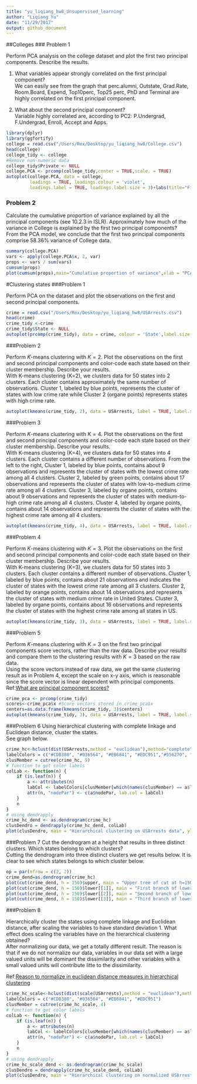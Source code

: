```yaml
---
title: "yu_liqiang_hw8_Unsupervised_learning"
author: "Liqiang Yu"
date: "11/29/2017"
output: github_document
---
```

##Colleges
### Problem 1

Perform PCA analysis on the college dataset and plot the first two principal components. Describe the results.\

  (1) What variables appear strongly correlated on the first principal component?\
We can easily see from the graph that perc.alumni, Outstate, Grad.Rate, Room.Board, Expend, Top10perc, Top25 perc, PhD and Terminal are highly correlated on the first principal component.\

  (2) What about the second principal component?\
Variable highly correlated are, according to PC2: P.Undergrad, F.Undergrad, Enroll, Accept and Apps.
```r
library(dplyr)
library(ggfortify)
college = read.csv("/Users/Rex/Desktop/yu_liqiang_hw8/College.csv")
head(college)
college_tidy <- college 
#Remove non-numeric data
college_tidy$Private <- NULL
college.PCA <- prcomp(college_tidy,center = TRUE,scale. = TRUE)
autoplot(college.PCA, data = college, 
         loadings = TRUE, loadings.colour = 'violet',
         loadings.label = TRUE, loadings.label.size = 3)+labs(title="First two principal components of college data")

```

### Problem 2
Calculate the cumulative proportion of variance explained by all the principal components (see 10.2.3 in ISLR). Approximately how much of the variance in College is explained by the first two principal components?\
From the PCA model, we conclude that the first two principal components comprise 58.36% variance of College data.
```r
summary(college.PCA)
vars <- apply(college.PCA$x, 2, var) 
props <- vars / sum(vars)
cumsum(props)
plot(cumsum(props),main="Cumulative proportion of variance",xlab = "PCA Index", ylab = "% of cumulative proportion of variance",type="b")
```

#Clustering states
###Problem 1

Perform PCA on the dataset and plot the observations on the first and second principal components.
```r
crime = read.csv("/Users/Rex/Desktop/yu_liqiang_hw8/USArrests.csv")
head(crime)
crime_tidy <-crime
crime_tidy$State <- NULL
autoplot(prcomp(crime_tidy), data = crime, colour = 'State',label.size = 3,loadings = TRUE,loadings.label = TRUE,loadings.label.size = 3)+labs(title="PCA on USArrests")

```

###Problem 2

Perform $K$-means clustering with $K=2$. Plot the observations on the first and second principal components and color-code each state based on their cluster membership. Describe your results.\
With K-means clustering (K=2), we clusters data for 50 states into 2 clusters. Each cluster contains approximately the same number of observations. Cluster 1, labeled by blue points, represents the cluster of states with low crime rate while Cluster 2 (organe points) represents states with high crime rate.
```r
autoplot(kmeans(crime_tidy, 2), data = USArrests, label = TRUE, label.size = 3)+labs(title="K-means clustering on USArrests (K=2)")
```

###Problem 3

Perform $K$-means clustering with $K=4$. Plot the observations on the first and second principal components and color-code each state based on their cluster membership. Describe your results.\
With K-means clustering (K=4), we clusters data for 50 states into 4 clusters. Each cluster contains a different number of observations. From the left to the right, Cluster 1, labeled by blue points, contains about 9 observations and represents the cluster of states with the lowest crime rate among all 4 clusters. Cluster 2, labeled by green points, contains about 17 observations and represents the cluster of states with low-to-medium crime rate among all 4 clusters. Cluster 3, labeled by organe points, contains about 9 observations and represents the cluster of states with medium-to-high crime rate among all 4 clusters. Cluster 4, labeled by organe points, contains about 14 observations and represents the cluster of states with the highest crime rate among all 4 clusters. 
```r
autoplot(kmeans(crime_tidy, 4), data = USArrests, label = TRUE, label.size = 3)+labs(title="K-means clustering on USArrests (K=4)")
```

###Problem 4

Perform $K$-means clustering with $K=3$. Plot the observations on the first and second principal components and color-code each state based on their cluster membership. Describe your results.\
With K-means clustering (K=3), we clusters data for 50 states into 3 clusters. Each cluster contains a different number of observations. Cluster 1, labeled by blue points, contains about 21 observations and indicates the cluster of states with the lowest crime rate among all 3 clusters. Cluster 2, labeled by orange points, contains about 14 observations and represents the cluster of states with medium crime rate in United States. Cluster 3, labeled by organe points, contains about 16 observations and represents the cluster of states with the highest crime rate among all states in US.
```r
autoplot(kmeans(crime_tidy, 3), data = USArrests, label = TRUE, label.size = 3)+labs(title="K-means clustering on USArrests (K=3)")
```

###Problem 5

Perform $K$-means clustering with $K=3$ on the first two principal components score vectors, rather than the raw data. Describe your results and compare them to the clustering results with $K=3$ based on the raw data.\
Using the score vectors instead of raw data, we get the same clustering result as in Problem 4, except the scale on x-y axis, which is reasonable since the score vector is linear dependent with principal components.\
Ref:[What are principal component scores?](https://stats.stackexchange.com/questions/222/what-are-principal-component-scores)

```r
crime_pca <- prcomp(crime_tidy)
scores<-crime_pca$x #Score vectors stored in crime_pca$x
centers=as.data.frame(kmeans(crime_tidy, 3)$centers)
autoplot(kmeans(crime_tidy, 3), data = USArrests, label = TRUE, label.size = 3,scale = FALSE)+labs(title="K-means clustering on USArrests (K=3) on score vector")
```

###Problem 6
Using hierarchical clustering with complete linkage and Euclidean distance, cluster the states.\
See graph below.
```r
crime_hc<-hclust(dist(USArrests,method = "euclidean"),method="complete")
labelColors = c("#CDB380", "#036564", "#EB6841", "#EDC951","#556270", "#4ECDC4","#1B676B", "#FF6B6B", "#C44D58")
clusMember = cutree(crime_hc, 9)
# function to get color labels
colLab <- function(n) {
    if (is.leaf(n)) {
        a <- attributes(n)
        labCol <- labelColors[clusMember[which(names(clusMember) == a$label)]]
        attr(n, "nodePar") <- c(a$nodePar, lab.col = labCol)
    }
    n
}
# using dendrapply
crime_hc_dend <- as.dendrogram(crime_hc)
clusDendro = dendrapply(crime_hc_dend, colLab)
plot(clusDendro, main = "Hierarchical clustering on USArrests data", ylab="Height", type = "triangle")
```

###Problem 7
Cut the dendrogram at a height that results in three distinct clusters. Which states belong to which clusters?\
Cutting the dendrogram into three distinct clusters we get results below. It is clear to see which states belongs to which cluster below.

```r
op = par(mfrow = c(2, 2))
crime_dend=as.dendrogram(crime_hc)
plot(cut(crime_dend, h = 150)$upper, main = "Upper tree of cut at h=150",type = "triangle")
plot(cut(crime_dend, h = 150)$lower[[1]], main = "First branch of lower tree with cut at h=150",type = "triangle")
plot(cut(crime_dend, h = 150)$lower[[2]], main = "Second branch of lower tree with cut at h=150",type = "triangle")
plot(cut(crime_dend, h = 150)$lower[[3]], main = "Third branch of lower tree with cut at h=150",type = "triangle")
```

###Problem 8

Hierarchically cluster the states using complete linkage and Euclidean distance, after scaling the variables to have standard deviation $1$. What effect does scaling the variables have on the hierarchical clustering obtained?\
After normalizing our data, we get a totally different result. The reason is that if we do not normalize our data, variables in our data set with a large valued units will be dominant the dissimilarity and other variables with a small valued units will contribute litte to the dissimilarity.

Ref:[Reason to normalize in euclidean distance measures in hierarchical clustering](https://stats.stackexchange.com/questions/30317/reason-to-normalize-in-euclidean-distance-measures-in-hierarchical-clustering)
```r
crime_hc_scale<-hclust(dist(scale(USArrests),method = "euclidean"),method="complete")
labelColors = c("#CDB380", "#036564", "#EB6841", "#EDC951")
clusMember = cutree(crime_hc_scale, 4)
# function to get color labels
colLab <- function(n) {
    if (is.leaf(n)) {
        a <- attributes(n)
        labCol <- labelColors[clusMember[which(names(clusMember) == a$label)]]
        attr(n, "nodePar") <- c(a$nodePar, lab.col = labCol)
    }
    n
}
# using dendrapply
crime_hc_scale_dend <- as.dendrogram(crime_hc_scale)
clusDendro = dendrapply(crime_hc_scale_dend, colLab)
plot(clusDendro, main = "Hierarchical clustering on normalized USArrests data ", ylab="Height",type = "triangle")
```